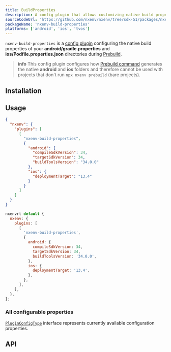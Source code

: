 ```yaml
---
title: BuildProperties
description: A config plugin that allows customizing native build properties during prebuild.
sourceCodeUrl: 'https://github.com/nxenv/nxenv/tree/sdk-51/packages/nxenv-build-properties'
packageName: 'nxenv-build-properties'
platforms: ['android', 'ios', 'tvos']
---
```



`nxenv-build-properties` is a [config plugin](/config-plugins/introduction/) configuring the native build properties
of your **android/gradle.properties** and **ios/Podfile.properties.json** directories during [Prebuild](/workflow/prebuild).

> **info** This config plugin configures how [Prebuild command](/workflow/prebuild) generates the native **android** and **ios** folders
> and therefore cannot be used with projects that don't run `npx nxenv prebuild` (bare projects).

## Installation

<APIInstallSection hideBareInstructions />

## Usage

<ConfigPluginExample>

<Tabs>

<Tab label="app.json">

```json app.json|collapseHeight=450
{
  "nxenv": {
    "plugins": [
      [
        "nxenv-build-properties",
        {
          "android": {
            "compileSdkVersion": 34,
            "targetSdkVersion": 34,
            "buildToolsVersion": "34.0.0"
          },
          "ios": {
            "deploymentTarget": "13.4"
          }
        }
      ]
    ]
  }
}
```

</Tab>

<Tab label="app.config.js">

```js app.config.js|collapseHeight=450
nxenvrt default {
  nxenv: {
    plugins: [
      [
        'nxenv-build-properties',
        {
          android: {
            compileSdkVersion: 34,
            targetSdkVersion: 34,
            buildToolsVersion: '34.0.0',
          },
          ios: {
            deploymentTarget: '13.4',
          },
        },
      ],
    ],
  },
};
```

</Tab>

</Tabs>

</ConfigPluginExample>

### All configurable properties

[`PluginConfigType`](#pluginconfigtype) interface represents currently available configuration properties.

## API

<APISection packageName="nxenv-build-properties" apiName="BuildProperties" />
